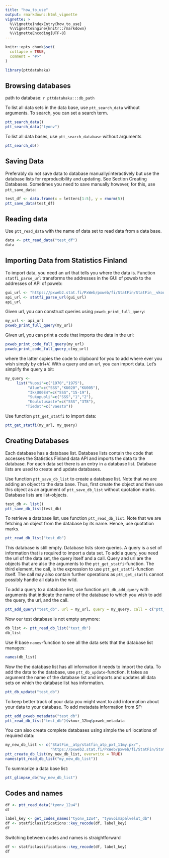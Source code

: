 ```yaml
---
title: "how_to_use"
output: rmarkdown::html_vignette
vignette: >
  %\VignetteIndexEntry{how_to_use}
  %\VignetteEngine{knitr::rmarkdown}
  %\VignetteEncoding{UTF-8}
---
```


```r
knitr::opts_chunk$set(
  collapse = TRUE,
  comment = "#>"
)
```

```r
library(pttdatahaku)
```

## Browsing databases

path to database: `r pttdatahaku:::db_path`

To list all data sets in the data base, use `ptt_search_data` without arguments. To search, you can set a search term.

```r
ptt_search_data()
ptt_search_data("tyonv")
```

To list all data bases, use `ptt_search_database` without arguments

```r
ptt_search_db()
```

## Saving Data

Preferably do not save data to database manually/interactively but use the database lists for reproducibility and updating. See Section Creating Databases. Sometimes you need to save manually however, for this, use `ptt_save_data`:

```r
test_df <- data.frame(x = letters[1:5], y = rnorm(5))
ptt_save_data(test_df)
```

## Reading data

Use `ptt_read_data` with the name of data set to read data from a data base. 

```r
data <- ptt_read_data("test_df")
data
```

## Importing Data from Statistics Finland

To import data, you need an url that tells you where the data is. Function `statfi_parse_url` transforms the addresses in the GUI of pxweb to the addresses of API of pxweb:

```r
gui_url <- "https://pxweb2.stat.fi/PxWeb/pxweb/fi/StatFin/StatFin__vkour/statfin_vkour_pxt_12bq.px/"
api_url <- statfi_parse_url(gui_url)
api_url
```

Given url, you can construct queries using `pxweb_print_full_query`:

```r
my_url <- api_url
pxweb_print_full_query(my_url)
```

Given url, you can print a code that imports the data in the url:

```r
pxweb_print_code_full_query(my_url)
pxweb_print_code_full_query_c(my_url)
```

where the latter copies the code to clipboard for you to add where ever you wish simply by ctrl+V. With a query and an url, you can import data. Let's simplify the query a bit:

```r
my_query <-
     list("Vuosi"=c("1970","1975"),
          "Alue"=c("SSS","KU020","KU005"),
          "Ik\U00E4"=c("SSS","15-19"),
          "Sukupuoli"=c("SSS","1","2"),
          "Koulutusaste"=c("SSS","3T8"),
         "Tiedot"=c("vaesto"))
```

Use function `ptt_get_statfi` to import data:

```r
ptt_get_statfi(my_url, my_query)
```

## Creating Databases

Each database has a database list. Database lists contain the code that accesses the Statistics Finland data API and imports the data to the database. For each data set there is an entry in a database list. Database lists are used to create and update databases. 

Use function `ptt_save_db_list` to create a database list. Note that we are adding an object to the data base. Thus, first create the object and then use this object as an argument of `ptt_save_db_list` without quotation marks. Database lists are list-objects.

```r
test_db <- list()
ptt_save_db_list(test_db)
```

To retrieve a database list, use function `ptt_read_db_list`. Note that we are fetching an object from the database by its name. Hence, use quotation marks.

```r
ptt_read_db_list("test_db")
```

This database is still empty. Database lists store queries. A query is a set of information that is required to import a data set. To add a query, you need the url of the data set, the query itself and a call. Query and url are the objects that are also the arguments to the `ptt_get_statfi`-function. The third element, the call, is the expression to use `ptt_get_statfi`-function itself. The call may also contain further operations as `ptt_get_statfi` cannot possibly handle all data in the wild.

To add a query to a database list, use function `ptt_db_add_query` with arguments that indicate the name of the database to which you wish to add the query, the url, and the call.

```r
ptt_add_query("test_db", url = my_url, query = my_query, call = c("ptt_get_statfi(url, query)"))
```

Now our test database is not empty anymore:

```r
db_list <- ptt_read_db_list("test_db")
db_list
```

Use R base `names`-function to see all the data sets that the database list manages:

```r
names(db_list)
```


Now the the database list has all information it needs to import the data. To add the data to the database, use `ptt_db_update`-function. It takes as argument the name of the database list and imports and updates all data sets on which the database list has information.

```r
ptt_db_update("test_db")
```

To keep better track of your data you might want to add information about your data to your database. To add metadata information from SF:

```r
ptt_add_pxweb_metadata("test_db")
ptt_read_db_list("test_db")$vkour_12bq$pxweb_metadata

```

You can also create complete databases using simple the url locations of required data: 

```r

my_new_db_list <- c("StatFin__atp/statfin_atp_pxt_11my.px/",
                    "https://pxweb2.stat.fi/PxWeb/pxweb/fi/StatFin/StatFin__vkour/statfin_vkour_pxt_12bq.px/")
ptt_create_db_list(my_new_db_list, overwrite = TRUE)
names(ptt_read_db_list("my_new_db_list"))
```

To summarize a data base list:

```r
ptt_glimpse_db("my_new_db_list")

```

## Codes and names

```r
df <- ptt_read_data("tyonv_12u4")
df
```

```r
label_key <- get_codes_names("tyonv_12u4", "tyovoimapalvelut_db")
df <- statficlassifications::key_recode(df, label_key)
df
```

Switching between codes and names is straightforward

```r
df <- statficlassifications::key_recode(df, label_key)
df
```


